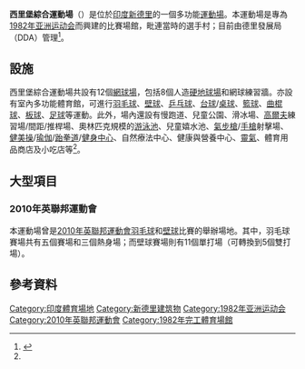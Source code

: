 {{noteTA|G1=Sports}}
'''西里堡綜合運動場'''（{{lang|en|'''Siri Fort Sports Complex'''}}）是位於[[印度|印度]][[新德里|新德里]]的一個多功能[[運動場|運動場]]。本運動場是專為[[1982年亚洲运动会|1982年亚洲运动会]]而興建的比賽場館，毗連當時的選手村；目前由德里發展局（DDA）管理<ref name="DDA">{{cite web|title=Siri Fort Sports Complex|url=http://dda.org.in/sports/sirifort_Sports_complex.htm|publisher=Delhi Development Authority|access-date=2014-05-05|archive-date=2017-01-19|archive-url=https://web.archive.org/web/20170119042743/http://dda.org.in/sports/sirifort_Sports_complex.htm|dead-url=no}}{{en}}</ref>。

==設施==
西里堡綜合運動場共設有12個[[網球場|網球場]]，包括8個人造[[硬地球場|硬地球場]]和網球練習牆。亦設有室內多功能體育館，可進行[[羽毛球|羽毛球]]、[[壁球|壁球]]、[[乒乓球|乒乓球]]、[[台球|台球]]/[[撞球|桌球]]、[[籃球|籃球]]、[[曲棍球|曲棍球]]、[[板球|板球]]、[[足球|足球]]等運動。此外，場內還設有慢跑道、兒童公園、滑冰場、[[高爾夫|高爾夫]]練習場/間距/推桿場、奧林匹克規模的[[游泳池|游泳池]]、兒童嬉水池、[[氣步槍|氣步槍]]/[[手槍|手槍]]射擊場、[[健美操|健美操]]/[[瑜伽|瑜伽]]/[[跆拳道|跆拳道]]/[[健身中心|健身中心]]、自然療法中心、健康與營養中心、[[靈氣|靈氣]]、體育用品商店及小吃店等<ref name="DDA"/>。

==大型項目==
===2010年英聯邦運動會===
本運動場曾是[[2010年英聯邦運動會|2010年英聯邦運動會]][[2010年英聯邦運動會羽毛球比賽|羽毛球]]和[[壁球|壁球]]比賽的舉辦場地。其中，羽毛球賽場共有五個賽場和三個熱身場；而壁球賽場則有11個單打場（可轉換到5個雙打場）。

==參考資料==
{{Reflist}}

[[Category:印度體育場地|Category:印度體育場地]]
[[Category:新德里建筑物|Category:新德里建筑物]]
[[Category:1982年亚洲运动会|Category:1982年亚洲运动会]]
[[Category:2010年英聯邦運動會|Category:2010年英聯邦運動會]]
[[Category:1982年完工體育場館|Category:1982年完工體育場館]]